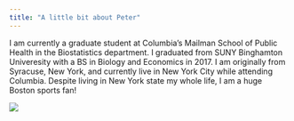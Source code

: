 ```yaml
---
title: "A little bit about Peter"
---
```


I am currently a graduate student at Columbia's Mailman School of Public Health in the Biostatistics department. I graduated from SUNY Binghamton Univeresity with a BS in Biology and Economics in 2017. I am originally from Syracuse, New York, and currently live in New York City while attending Columbia. Despite living in New York state my whole life, I am a huge Boston sports fan!  




![](https://scontent-atl3-1.cdninstagram.com/t51.2885-15/e35/14276592_545998382266075_4154081657042763776_n.jpg)
